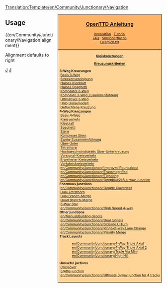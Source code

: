 <noinclude>[[Translation:Template/en/Community/Junctionary/Navigation]]</noinclude>{{de/Übersetzung|en/Junctionmenu|10}}
<noinclude></noinclude><div style="float:right; padding-left:12px; background:#ffffff;">
<div style="border:1px solid #000000; background:#ffb466; padding:5px; -moz-border-radius-topleft:5px; -moz-border-radius-topright:5px; font-size: 12pt;">
<center><strong><font size="3">[[de/Manual/Main Page|OpenTTD Anleitung]]</font></strong></center>
<div style="font-size: 8pt; text-align: center;">
[[de/Manual/Installation|Installation]] &middot; 
[[de/Manual/Tutorial/Tutorial|Tutorial]]<br />
[[de/Archive/Community/FAQ|FAQ]] &middot; 
[[de/Manual/Spieloberfläche|Spieloberfläche]]<br />
[[de/Liesmich.txt|Liesmich.txt]]
</div>
</div>
<div style="border:1px solid black; border-top-width: 0px; background:#ffd496; padding:5px; -moz-border-radius-bottomleft:5px; -moz-border-radius-bottomright:8px; font-size: 8pt;">

<center>'''[[de/Community/Junctionary/Main Page|Gleiskreuzungen]]'''</center>
<center>'''[[de/Community/Junctionary/Kreuzungskriterien|Kreuzungskriterien]]'''</center>

'''3-Weg Kreuzungen'''<br>
:[[de/Community/Junctionary/Basis 3-Wege Kreuzung|Basis 3-Weg]]<br>
:[[de/Community/Junctionary/Streckenvereinigung|Streckenvereinigung]]<br>
:[[de/Community/Junctionary/Halbe Kleeblattkreuzung|Halbes Kleeblatt]]<br>
:[[de/Community/Junctionary/Halbe Spaghettikreuzung|Halbes Spaghetti]]<br>
:[[de/Community/Junctionary/Kompakte 3-Weg Kreuzung|Kompakter 3-Weg]]<br>
:[[de/Community/Junctionary/Kompakte 3-Weg Zweig-Zusammenführungskreuzung|Kompakte 3-Weg Zusammenführung]]<br>
:[[de/Community/Junctionary/Ultimative 3-Weg Kreuzung|Ultimativer 3-Weg]]<br>
:[[de/Community/Junctionary/Halb Umgemodelt|Halb Umgemodelt]]<br>
:[[de/Community/Junctionary/Geflochtene Kreuzung|Geflochtene Kreuzung]]<br>

'''4-Weg Kreuzungen'''<br>
:[[de/Community/Junctionary/Basis 4-Wege Kreuzung|Basis 4-Weg]]<br>
:[[de/Community/Junctionary/Kreisverkehr|Kreisverkehr]]<br>
:[[de/Community/Junctionary/Kleeblatt|Kleeblatt]]<br>
:[[de/Community/Junctionary/Spaghetti|Spaghetti]]<br>
:[[de/Community/Junctionary/Sternkreuzung|Stern]]<br>
:[[en/Komplexe Sternkreuzung|Komplexer Stern]]<br>
:[[de/Community/Junctionary/4-Weg Zweig-Zusammenführungskreuzung|Zweig-Zusammenführung]]<br>
:[[de/Community/Junctionary/Über-Unter Kreuzung|Über-Unter]]<br>
:[[de/Community/Junctionary/Tetrathorp-Kreuzung|Tetrathorp]]<br>
:[[de/Community/Junctionary/Hochgeschwindigkeits Über-Unterkreuzung|Hochgeschwindigkeits Über-Unterkreuzung]]<br>
:[[de/Community/Junctionary/Vorsignal-Kreisverkehr|Vorsignal-Kreisverkehr]]<br>
:[[de/Community/Junctionary/Erweiterter Kreisverkehr|Erweiterter Kreisverkehr]]<br>
:[[de/Community/Junctionary/Vorfahrtskreisverkehr|Vorfahrtskreisverkehr]]<br>
:[[en/Community/Junctionary/Improved Roundabout]]<br>
:[[en/Community/Junctionary/Transmogrified]]<br>
:[[en/Community/Junctionary/Tightlong]]<br>
:[[en/Community/Junctionary/Deepblue2k8 4-way Junction]]<br>

'''Enormous junctions'''<br>
:[[en/Community/Junctionary/Double Cloverleaf]]<br>
:[[en/Community/Junctionary/Dual Tetrathorp-Junction|Dual Tetrathorp]]<br>
:[[en/Community/Junctionary/Dual Branch-Merge Junction|Dual Branch-Merge]]<br>
:[[en/Community/Junctionary/Quad Branch-Merge Junction|Quad Branch-Merge]]<br>
:[[en/Community/Junctionary/8 way Star Junction|8-Way Star]]<br>
:[[en/Community/Junctionary/High Speed 4-way]]<br>

'''Other junctions'''<br>
:[[en/Manual/Building depots]]<br>
:[[en/Community/Junctionary/Dual tunnels]]<br>
:[[en/Community/Junctionary/Sideline U Turn]]<br>
:[[en/Community/Junctionary/Right-of-way Lane Change]]<br>
:[[en/Community/Junctionary/Priority Merge]]<br>

'''Track Layouts'''
:[[en/Community/Junctionary/4-Way Triple Axial]]<br>
:[[en/Community/Junctionary/4-Way Triple Axial 2]]<br>
:[[en/Community/Junctionary/Triple Via Mini]]<br>
:[[en/Community/Junctionary/High Hill]]<br>

'''Unuseful juctions'''<br>
:[[en/Community/Junctionary/Crossover-Junction|Crossover]]<br>
:[[en/Community/Junctionary/3∕4ths junction|3/4ths junction]]<br>
:[[en/Community/Junctionary/Ultimate 3-way junction for 4 tracks]]<br>

</div>
</div>
<noinclude>


==Usage==
<nowiki>{{en/Community/Junctionary/Navigation|alignment}}</nowiki>

Alignment defaults to right
[[Category:en/Templates|J]][[Category:en/Navigation|J]]
</noinclude>